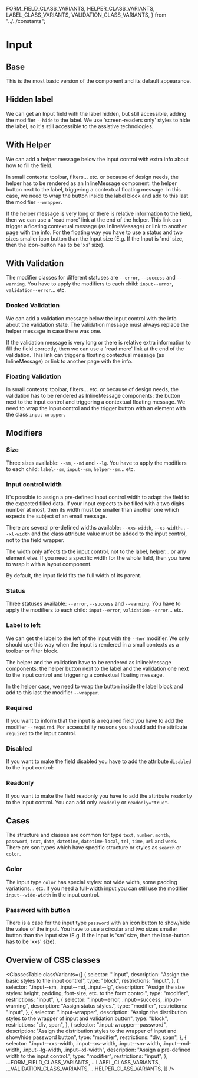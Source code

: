 
  FORM_FIELD_CLASS_VARIANTS,
  HELPER_CLASS_VARIANTS,
  LABEL_CLASS_VARIANTS,
  VALIDATION_CLASS_VARIANTS,
} from "../../constants";

<Meta of={Stories} />

# Input

## Base

This is the most basic version of the component and its default appearance.

<Canvas of={Stories.Basic} />

## Hidden label

We can get an Input field with the label hidden, but still accessible, adding the modifier `--hide` to the label.
We use 'screen-readers only' styles to hide the label, so it's still accessible to the assistive technologies.

<Canvas of={Stories.HiddenLabel} />

## With Helper

We can add a helper message below the input control with extra info about how to fill the field.

In small contexts: toolbar, filters... etc. or because of design needs, the helper
has to be rendered as an InlineMessage component: the helper button next to the label,
triggering a contextual floating message. In this case, we need to wrap the button
inside the label block and add to this last the modifier `--wrapper`.

If the helper message is very long or there is relative information to the field,
then we can use a 'read more' link at the end of the helper. This link can trigger
a floating contextual message (as InlineMessage) or link to another page with the info.
For the floating way you have to use a status and two sizes smaller icon button than
the Input size (E.g. If the Input is 'md' size, then the icon-button has to be 'xs' size).

<Canvas of={Stories.WithHelper} />

## With Validation

The modifier classes for different statuses are `--error`, `--success` and `--warning`. You have to apply the modifiers
to each child: `input--error`, `validation--error`... etc.

### Docked Validation

We can add a validation message below the input control with the info about the validation state.
The validation message must always replace the helper message in case there was one.

If the validation message is very long or there is relative extra information
to fill the field correctly, then we can use a 'read more' link at the end of the validation.
This link can trigger a floating contextual message (as InlineMessage) or link to another page with the info.

<Canvas of={Stories.DockedValidation} />

### Floating Validation

In small contexts: toolbar, filters... etc. or because of design needs, the validation
has to be rendered as InlineMessage components: the button next to the input control
and triggering a contextual floating message. We need to wrap the input control and the
trigger button with an element with the class `input-wrapper`.

<Canvas of={Stories.FloatingValidation} />

## Modifiers

### Size

Three sizes available: `--sm`, `--md` and `--lg`. You have to apply the modifiers to each
child: `label--sm`, `input--sm`, `helper--sm`... etc.

<Canvas of={Stories.Sizes} />

### Input control width

It's possible to assign a pre-defined input control width to adapt the field to the expected filled data.
If your input expects to be filled with a two digits number at most, then its width must be smaller than
another one which expects the subject of an email message.

There are several pre-defined widths available: `--xxs-width`, `--xs-width`... `--xl-width` and the class
attribute value must be added to the input control, not to the field wrapper.

The width only affects to the input control, not to the label, helper... or any element else.
If you need a specific width for the whole field, then you have to wrap it with a layout component.

By default, the input field fits the full width of its parent.

<Canvas of={Stories.Width} />

### Status

Three statuses available: `--error`, `--success` and `--warning`. You have to apply the modifiers to each
child: `input--error`, `validation--error`... etc.

<Canvas of={Stories.Status} />

### Label to left

We can get the label to the left of the input with the `--hor` modifier.
We only should use this way when the input is rendered in a small contexts
as a toolbar or filter block.

The helper and the validation have to be rendered
as InlineMessage components: the helper button next to the label and the
validation one next to the input control and triggering a contextual floating message.

In the helper case, we need to wrap the button inside the label block and add to this last
the modifier `--wrapper`.

<Canvas of={Stories.LabelToLeft} />

### Required

If you want to inform that the input is a required field you have to add the modifier `--required`.
For accessibility reasons you should add the attribute `required` to the input control.

<Canvas of={Stories.Required} />

### Disabled

If you want to make the field disabled you have to add the attribute `disabled` to the input control:

<Canvas of={Stories.Disabled} />

### Readonly

If you want to make the field readonly you have to add the attribute `readonly` to the input control.
You can add only `readonly` or `readonly="true"`.

<Canvas of={Stories.Readonly} />

## Cases

The structure and classes are common for type `text`, `number`, `month`, `password`, `text`, `date`,
`datetime`, `datetime-local`, `tel`, `time`, `url` and `week`. There are son types which have
specific structure or styles as `search` or `color`.

### Color

The input type `color` has special styles: not wide width, some padding variations... etc.
If you need a full-width input you can still use the modifier `input--wide-width` in the
input control.

<Canvas of={Stories.CaseColor} />

### Password with button

There is a case for the input type `password` with an icon button to show/hide the value
of the input. You have to use a circular and two sizes smaller button than the Input size
(E.g. If the Input is 'sm' size, then the icon-button has to be 'xxs' size).

<Canvas of={Stories.CasePassword} />

## Overview of CSS classes

<ClassesTable
  classVariants={[
    {
      selector: ".input",
      description: "Assign the basic styles to the input control",
      type: "block",
      restrictions: "input",
    },
    {
      selector: ".input--sm, .input--md, .input--lg",
      description:
        "Assign the size styles: height, padding, font-size, etc. to the form control",
      type: "modifier",
      restrictions: "input",
    },
    {
      selector: ".input--error, .input--success, .input--warning",
      description: "Assign status styles.",
      type: "modifier",
      restrictions: "input",
    },
    {
      selector: ".input-wrapper",
      description:
        "Assign the distribution styles to the wrapper of input and validation button",
      type: "block",
      restrictions: "div, span",
    },
    {
      selector: ".input-wrapper--password",
      description:
        "Assign the distribution styles to the wrapper of input and show/hide password button",
      type: "modifier",
      restrictions: "div, span",
    },
    {
      selector:
        ".input--xxs-width, .input--xs-width, .input--sm-width, .input--md-width, .input--lg-width, .input--xl-width",
      description: "Assign a pre-defined width to the input control.",
      type: "modifier",
      restrictions: "input",
    },
    ...FORM_FIELD_CLASS_VARIANTS,
    ...LABEL_CLASS_VARIANTS,
    ...VALIDATION_CLASS_VARIANTS,
    ...HELPER_CLASS_VARIANTS,
  ]}
/>
